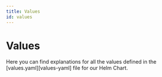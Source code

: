 ```yaml
---
title: Values
id: values
---
```


# Values


Here you can find explanations for all the values defined in the [values.yaml][values-yaml] file for our Helm Chart.

<DocCardList />
